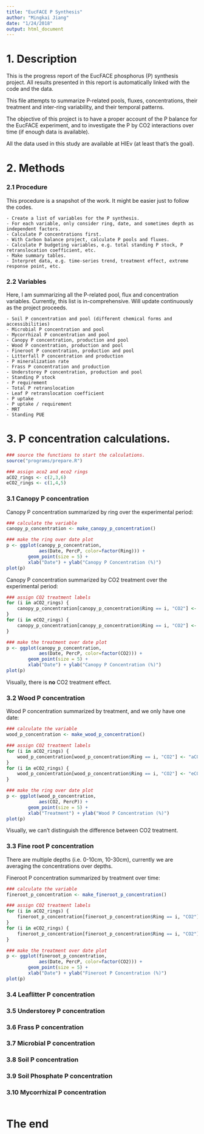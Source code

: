 ```yaml
---
title: "EucFACE P Synthesis"
author: "Mingkai Jiang"
date: "1/24/2018"
output: html_document
---
```



# 1. Description

This is the progress report of the EucFACE phosphorus (P) synthesis project. All results presented in this report is automatically linked with the code and the data. 

This file attempts to summarize P-related pools, fluxes, concentrations, their treatment and inter-ring variability, and their temporal patterns. 

The objective of this project is to have a proper account of the P balance for the EucFACE experiment, and to investigate the P by CO2 interactions over time (if enough data is available).

All the data used in this study are available at HIEv (at least that's the goal). 


# 2. Methods
### 2.1 Procedure
This procedure is a snapshot of the work. It might be easier just to follow the codes. 

    - Create a list of variables for the P synthesis.
    - For each variable, only consider ring, date, and sometimes depth as independent factors.
    - Calculate P concentrations first.
    - With Carbon balance project, calculate P pools and fluxes.
    - Calculate P budgeting variables, e.g. total standing P stock, P retranslocation coefficient, etc.
    - Make summary tables.
    - Interpret data, e.g. time-series trend, treatment effect, extreme response point, etc. 

### 2.2 Variables
Here, I am summarizing all the P-related pool, flux and concentration variables. 
Currently, this list is in-comprehensive. Will update continuously as the project proceeds. 

    - Soil P concentration and pool (different chemical forms and accessibilities)
    - Microbial P concentration and pool
    - Mycorrhizal P concentration and pool
    - Canopy P concentration, production and pool
    - Wood P concentration, production and pool
    - Fineroot P concentration, production and pool
    - Litterfall P concentration and production
    - P mineralization rate
    - Frass P concentration and production
    - Understorey P concentration, production and pool
    - Standing P stock
    - P requirement
    - Total P retranslocation 
    - Leaf P retranslocation coefficient
    - P uptake
    - P uptake / requirement
    - MRT
    - Standing PUE
    

# 3. P concentration calculations. 
```r
### source the functions to start the calculations.
source("programs/prepare.R")

### assign aco2 and eco2 rings
aCO2_rings <- c(2,3,6)
eCO2_rings <- c(1,4,5)

```

### 3.1 Canopy P concentration
Canopy P concentration summarized by ring over the experimental period:
``` r
### calculate the variable
canopy_p_concentration <- make_canopy_p_concentration()

### make the ring over date plot
p <- ggplot(canopy_p_concentration,
            aes(Date, PercP, color=factor(Ring))) +   
        geom_point(size = 5) +
        xlab("Date") + ylab("Canopy P Concentration (%)")
plot(p)

```

Canopy P concentration summarized by CO2 treatment over the experimental period:
``` r
### assign CO2 treatment labels
for (i in aCO2_rings) {
    canopy_p_concentration[canopy_p_concentration$Ring == i, "CO2"] <- "aCO2"
}
for (i in eCO2_rings) {
    canopy_p_concentration[canopy_p_concentration$Ring == i, "CO2"] <- "eCO2"
}

### make the treatment over date plot
p <- ggplot(canopy_p_concentration,
            aes(Date, PercP, color=factor(CO2))) +   
        geom_point(size = 5) +
        xlab("Date") + ylab("Canopy P Concentration (%)")
plot(p)

```

Visually, there is **no** CO2 treatment effect. 



### 3.2 Wood P concentration
Wood P concentration summarized by treatment, and we only have one date:

``` r
### calculate the variable
wood_p_concentration <- make_wood_p_concentration()

### assign CO2 treatment labels
for (i in aCO2_rings) {
    wood_p_concentration[wood_p_concentration$Ring == i, "CO2"] <- "aCO2"
}
for (i in eCO2_rings) {
    wood_p_concentration[wood_p_concentration$Ring == i, "CO2"] <- "eCO2"
}

### make the ring over date plot
p <- ggplot(wood_p_concentration,
            aes(CO2, PercP)) +   
        geom_point(size = 5) +
        xlab("Treatment") + ylab("Wood P Concentration (%)")
plot(p)

```

Visually, we can't distinguish the difference between CO2 treatment.



### 3.3 Fine root P concentration

There are multiple depths (i.e. 0-10cm, 10-30cm), currently we are averaging the concentrations over depths. 

Fineroot P concentration summarized by treatment over time:

``` r
### calculate the variable
fineroot_p_concentration <- make_fineroot_p_concentration()

### assign CO2 treatment labels
for (i in aCO2_rings) {
    fineroot_p_concentration[fineroot_p_concentration$Ring == i, "CO2"] <- "aCO2"
}
for (i in eCO2_rings) {
    fineroot_p_concentration[fineroot_p_concentration$Ring == i, "CO2"] <- "eCO2"
}

### make the treatment over date plot
p <- ggplot(fineroot_p_concentration,
            aes(Date, PercP, color=factor(CO2))) +   
        geom_point(size = 5) +
        xlab("Date") + ylab("Fineroot P Concentration (%)")
plot(p)

```


### 3.4 Leaflitter P concentration

### 3.5 Understorey P concentration

### 3.6 Frass P concentration

### 3.7 Microbial P concentration

### 3.8 Soil P concentration

### 3.9 Soil Phosphate P concentration

### 3.10 Mycorrhizal P concentration



```r

```



# The end

